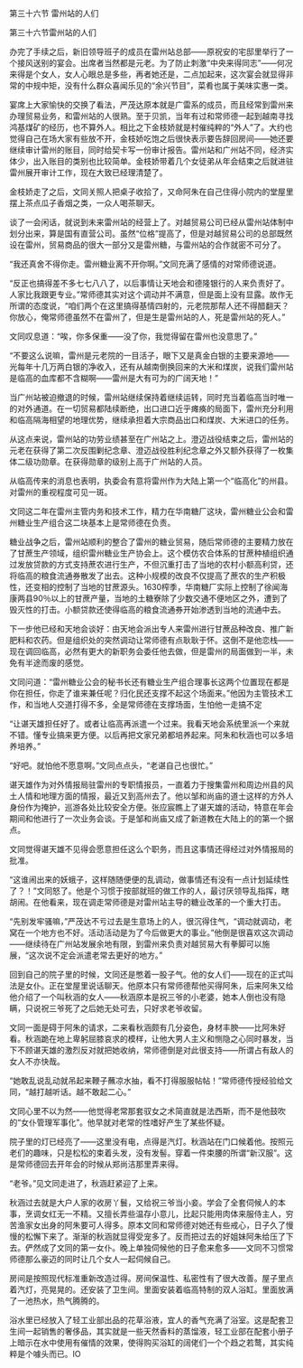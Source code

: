 

第三十六节 雷州站的人们

第三十六节雷州站的人们

办完了手续之后，新旧领导班子的成员在雷州站总部――原祝安的宅邸里举行了一个接风送别的宴会。出席者当然都是元老。为了防止刺激“中央来得同志”――何况来得是个女人，女人心眼总是多些，再者她还是，二点加起来，这次宴会就显得非常的中规中矩，没有什么群众喜闻乐见的“余兴节目”，菜肴也属于美味实惠一类。

宴席上大家愉快的交换了看法，严茂达原本就是广雷系的成员，而且经常到雷州来办理贸易业务，和雷州站的人很熟。至于贝凯，当年有过和常师德一起到越南寻找鸿基煤矿的经历，也不算外人。相比之下金枝娇就是村催纯粹的“外人”了。大约也觉得自己在场大家有些放不开，金枝娇吃饱之后很快表示要告辞回房间――她还要继续审计雷州的账目，同时给契卡写一份审计报告。雷州站和广州站不同，经济实体少，出入账目的类别也比较简单。金枝娇带着几个女徒弟从年会结束之后就进驻雷州展开审计工作，现在大致已经理清楚了。

金枝娇走了之后，文同关照人把桌子收拾了，又命阿朱在自己住得小院内的堂屋里摆上茶点瓜子香烟之类，一众人喝茶聊天。

谈了一会闲话，就说到未来雷州站的经营上了。对越贸易公司已经从雷州站体制中划分出来，算是国有直营公司。虽然“位格”提高了，但是对越贸易公司的总部既然设在雷州，贸易商品的很大一部分又是雷州糖，与雷州站的合作就密不可分了。

“我还真舍不得你走。雷州糖业离不开你啊。”文同充满了感情的对常师德说道。

“反正也搞得差不多七七八八了，以后事情让天地会和德隆银行的人来负责好了。人家比我跟更专业。”常师德其实对这个调动并不满意，但是面上没有显露。故作无所谓的态度说，“咱们两个在这里搞得基情四射的，元老院那帮人还不得醋翻天？你放心，俺常师德虽然不在雷州了，但是生是雷州站的人，死是雷州站的死人。”

文同叹息道：“唉，你多保重――没了你，我觉得留在雷州也没意思了。”

“不要这么说嘛，雷州是元老院的一目活子，眼下又是真金白银的主要来源地――光每年十几万两白银的净收入，还有从越南倒换回来的大米和煤炭，说我们雷州站是临高的血库都不含糊啊――雷州是大有可为的广阔天地！”

当广州站被迫撤退的时候，雷州站继续保持着继续运转，同时充当着临高当时唯一的对外通道。在一切贸易都陆续断绝，出口进口近乎瘫痪的局面下，雷州充分利用和临高隔海相望的地理优势，继续承担着大宗商品出口和煤炭、大米进口的任务。

从这点来说，雷州站的功劳业绩甚至在广州站之上。澄迈战役结束之后，雷州站的元老在获得了第二次反围剿纪念章、澄迈战役胜利纪念章之外又额外获得了一枚集体二级功勋章。在获得勋章的级别上高于广州站的人员。

从临高传来的消息也表明，执委会有意将雷州作为大陆上第一个“临高化”的州县。对雷州的重视程度可见一斑。

文同这二年在雷州主管内务和技术工作，精力在华南糖厂这块，雷州糖业公会和雷州糖业生产组合这二块基本上是常师德在负责。

糖业战争之后，雷州站顺利的整合了雷州的糖业贸易，随后常师德的主要精力放在了甘蔗生产领域，组织雷州糖业生产协会上。这个模仿农合体系的甘蔗种植组织通过发放贷款的方式支持蔗农进行生产，不但沉重打击了当地的农村小额高利贷，还将临高的粮食流通券散发了出去。这种小规模的改良不仅提高了蔗农的生产积极性，还变相的控制了当地的甘蔗源头。1630榨季，华南糖厂实际上控制了徐闻海康两县90％以上的甘蔗产量，当地的土糖寮除了少数交通不便地区之外，遭到了毁灭性的打击。小额贷款还使得临高的粮食流通券开始渗透到当地的流通中去。

下一步他已经和天地会谈好：由天地会派出专人来雷州进行甘蔗品种改良、推广新肥料和农药。但是组织处的突然调动让常师德有点耿耿于怀。这倒不是他恋栈――现在调回临高，必然有更大的新职务会委任他去做，但是雷州的局面做到一半，未免有半途而废的感觉。

文同问道：“雷州糖业公会的秘书长还有糖业生产组合理事长这两个位置现在都是你在担任，你走了谁来兼任呢？归化民还支撑不起这个场面来。”他因为主管技术工作，和当地人交道打得不多，全是常师德在支撑场面，生怕他一走搞不定

“让谌天雄担任好了。或者让临高再派遣一个过来。我看天地会系统里派一个来就不错。懂专业搞来更方便。以后再把文家兄弟都培养起来。阿朱和秋涵也可以多培养培养。”

“好吧。就怕他不愿意啊。”文同点点头，“老谌自己也很忙。”

谌天雄作为对外情报局驻雷州的专职情报员，一直着力于搜集雷州和周边州县的风土人情和地理方面的情报，最近又到高州去了。他以邹和尚庙的道士这样的方外人身份作为掩护，巡游各处比较安全方便。张应宸瞧上了谌天雄的活动，特意在年会期间和他进行了一次业务会谈。于是邹和尚庙又成了新道教在大陆上的的第一个据点。

文同觉得谌天雄不见得会愿意担任这么个职务，而且这事情还得经过对外情报局的批准。

“这谁闹出来的妖蛾子，这样随随便便的乱调动，做事情还有没有一点计划延续性了？！”文同怒了。他是个习惯于按部就班的做工作的人，最讨厌领导乱指挥，瞎胡闹。在他看来，现在调走常师德是对雷州站主导的糖业改革的一个重大打击。

“先别发牢骚嘛，”严茂达不亏过去是生意场上的人，很沉得住气，“调动就调动，老窝在一个地方也不好。活动活动是为了今后做更大的事业。”他倒是很喜欢这次调动――继续待在广州站发展余地有限，到雷州来负责对越贸易大有拳脚可以施展，“这次说不定会派遣老常去更好的地方。”

回到自己的院子里的时候，文同还是憋着一股子气。他的女人们――现在的正式叫法是女仆。正在堂屋里说话聊天。他原本只有常师德帮他买得阿朱，后来阿朱又给他介绍了一个叫秋涵的女人――秋涵原本是祝三爷的小老婆，她本人倒也没有隐瞒，只说祝三爷死了之后她无处可去，只好求老爷收留。

文同一面是碍于阿朱的请求，二来看秋涵颇有几分姿色，身材丰腴――比阿朱好看。秋涵跪在地上卑躬屈膝哀求的模样，让他大男人主义和恻隐之心同时暴发，当下不顾谌天雄的激烈反对就把她收纳，常师德倒是对此很支持――所谓占有敌人的女人不亦快哉。

“她敢乱说乱动就吊起来鞭子蘸凉水抽，看不打得服服帖帖！”常师德传授经验给文同，“越打越听话。越不敢起二心。”

文同心里不以为然――他觉得老常那套驭女之术简直就是法西斯，而不是他鼓吹的“女仆管理军事化”。他早就对老常的性嗜好产生了某些怀疑。

院子里的灯已经亮了――这里没有电，点得是汽灯。秋涵站在门口候着他。按照元老们的趣味，只是松松的束着头发，没有发髻。穿着一件束腰的所谓“新汉服”。这是常师德回去开年会的时候从郑尚洁那里弄来得。

“老爷。”见文同走进了，秋涵赶紧迎了上来。

秋涵过去就是大户人家的收房丫鬟，又给祝三爷当小妾。学会了全套伺候人的本事，烹调女红无一不精。又擅长弄些温存小意儿，比起只能用肉体来服侍主人，穷苦渔家女出身的阿朱要可人得多。原本文同和常师德对她还有些戒心，日子久了慢慢的松懈下来了。渐渐的秋涵就显得受宠多了。反而把过去的好姐妹阿朱给压了下去。俨然成了文同的第一女仆。晚上单独伺候他的日子愈来愈多――文同不习惯常师德那么豪迈的同时让几个女人一起伺候自己。

房间是按照现代标准重新改造过得。房间保温性、私密性有了很大改善。屋子里点着汽灯，亮晃晃的。还安装了卫生间。里面安装着临高特制的双人浴缸。里面放满了一池热水，热气腾腾的。

浴水里已经放入了轻工业部出品的花草浴液，宜人的香气充满了浴室。这是配套卫生间一起销售的奢侈品，其实就是一些天然香料的蒸馏液，轻工业部在配套小册子上暗示在水中使用有催情的效果，使得购买浴缸的阔佬们一个个趋之若鹜，其实纯粹是个噱头而已。IO

